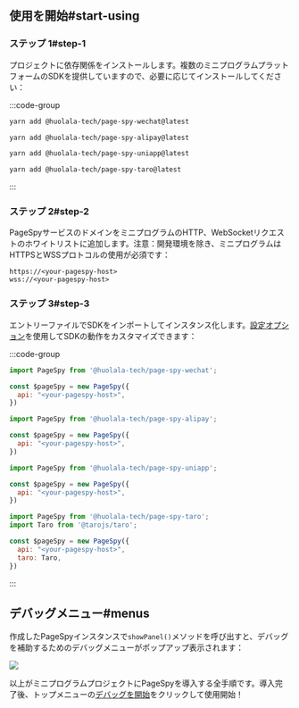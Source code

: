 
## 使用を開始#start-using

### ステップ 1#step-1

プロジェクトに依存関係をインストールします。複数のミニプログラムプラットフォームのSDKを提供していますので、必要に応じてインストールしてください：

:::code-group

```bash wechat
yarn add @huolala-tech/page-spy-wechat@latest
```

```bash alipay
yarn add @huolala-tech/page-spy-alipay@latest
```

```bash uniapp
yarn add @huolala-tech/page-spy-uniapp@latest
```

```bash taro
yarn add @huolala-tech/page-spy-taro@latest
```

:::


### ステップ 2#step-2

PageSpyサービスのドメインをミニプログラムのHTTP、WebSocketリクエストのホワイトリストに追加します。注意：開発環境を除き、ミニプログラムはHTTPSとWSSプロトコルの使用が必須です：

```
https://<your-pagespy-host>
wss://<your-pagespy-host>
```

### ステップ 3#step-3

エントリーファイルでSDKをインポートしてインスタンス化します。[設定オプション]({VITE_SDK_WECHAT_REPO})を使用してSDKの動作をカスタマイズできます：

:::code-group

```js wechat
import PageSpy from '@huolala-tech/page-spy-wechat';

const $pageSpy = new PageSpy({
  api: "<your-pagespy-host>",
})
```

```js alipay
import PageSpy from '@huolala-tech/page-spy-alipay';

const $pageSpy = new PageSpy({
  api: "<your-pagespy-host>",
})
```

```js uniapp
import PageSpy from '@huolala-tech/page-spy-uniapp';

const $pageSpy = new PageSpy({
  api: "<your-pagespy-host>",
})
```

```js taro
import PageSpy from '@huolala-tech/page-spy-taro';
import Taro from '@tarojs/taro';

const $pageSpy = new PageSpy({
  api: "<your-pagespy-host>",
  taro: Taro,
})
```

:::

## デバッグメニュー#menus

作成したPageSpyインスタンスで`showPanel()`メソッドを呼び出すと、デバッグを補助するためのデバッグメニューがポップアップ表示されます：

<a href={mpPanelImg} target="_blank">
  <img src={mpPanelImg} style={{ maxWidth: 320 }} />
</a>

以上がミニプログラムプロジェクトにPageSpyを導入する全手順です。導入完了後、トップメニューの<Tooltip title="メニューはデフォルトで非表示、デプロイ後に表示されます" color="purple"><a href="javascript:void(0)">デバッグを開始</a></Tooltip>をクリックして使用開始！
